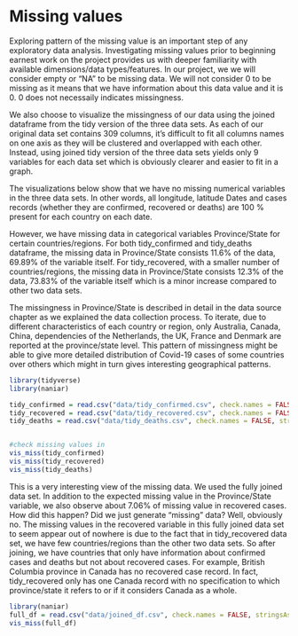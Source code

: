 # Missing values

Exploring pattern of the missing value is an important step of any exploratory data analysis. Investigating missing values prior to beginning earnest work on the project provides us with deeper familiarity with available dimensions/data types/features. In our project, we we will consider empty or "NA" to be missing data. We will not consider 0 to be missing as it means that we have information about this data value and it is 0. 0 does not necessaily indicates missingness. 

We also choose to visualize the missingness of our data using the joined dataframe from the tidy version of the three data sets. As each of our original data set contains 309 columns, it's difficult to fit all columns names on one axis as they will be clustered and overlapped with each other. Instead, using joined tidy version of the three data sets yields only 9 variables for each data set which is obviously clearer and easier to fit in a graph. 

The visualizations below show that we have no missing numerical variables in the three data sets. In other words, all longitude, latitude Dates and cases records (whether they are confirmed, recovered or deaths) are 100 % present for each country on each date.

However, we have missing data in categorical variables Province/State for certain countries/regions. For both tidy_confirmed and tidy_deaths dataframe, the missing data in Province/State consists 11.6% of the data, 69.89% of the variable itself. For tidy_recovered, with a smaller number of countries/regions, the missing data in Province/State consists 12.3% of the data, 73.83% of the variable itself which is a minor increase compared to other two data sets. 

The missingness in Province/State is described in detail in the data source chapter as we explained the data collection process. To iterate, due to different characteristics of each country or region, only Australia, Canada, China, dependencies of the Netherlands, the UK, France and Denmark are reported at the province/state level. This pattern of missingness might be able to give more detailed distribution of Covid-19 cases of some countries over others which might in turn gives interesting geographical patterns. 

```r
library(tidyverse)
library(naniar)

tidy_confirmed = read.csv("data/tidy_confirmed.csv", check.names = FALSE, stringsAsFactors = TRUE, na.strings=c("", NA))
tidy_recovered = read.csv("data/tidy_recovered.csv", check.names = FALSE, stringsAsFactors = TRUE, na.strings=c("", NA))
tidy_deaths = read.csv("data/tidy_deaths.csv", check.names = FALSE, stringsAsFactors = TRUE, na.strings=c("", NA))


#check missing values in 
vis_miss(tidy_confirmed)
vis_miss(tidy_recovered)
vis_miss(tidy_deaths)
```

This is a very interesting view of the missing data. We used the fully joined data set. In addition to the expected missing value in the Province/State variable, we also observe about 7.06% of missing value in recovered cases. How did this happen? Did we just generate "missing" data? Well, obviously no. The missing values in the recovered variable in this fully joined data set to seem appear out of nowhere is due to the fact that in tidy_recovered data set, we have few countries/regions than the other two data sets. So after joining, we have countries that only have information about confirmed cases and deaths but not about recovered cases. For example, British Columbia province in Canada has no recovered case record. In fact, tidy_recovered only has one Canada record with no specification to which province/state it refers to or if it considers Canada as a whole.    

```r
library(naniar)
full_df = read.csv("data/joined_df.csv", check.names = FALSE, stringsAsFactors = TRUE, na.strings=c("", NA))
vis_miss(full_df)
```

